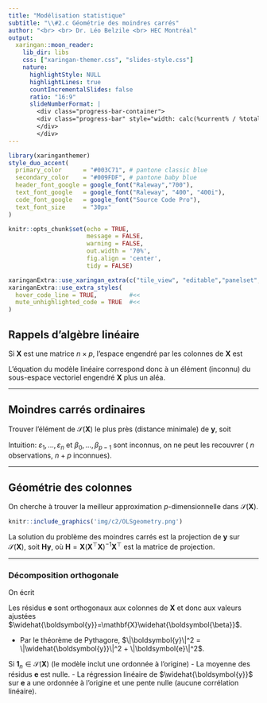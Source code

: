 ```yaml
---
title: "Modélisation statistique"
subtitle: "\\#2.c Géométrie des moindres carrés"
author: "<br> <br> Dr. Léo Belzile <br> HEC Montréal"
output:
  xaringan::moon_reader:
    lib_dir: libs
    css: ["xaringan-themer.css", "slides-style.css"]
    nature:
      highlightStyle: NULL
      highlightLines: true
      countIncrementalSlides: false
      ratio: "16:9"
      slideNumberFormat: |
        <div class="progress-bar-container">
        <div class="progress-bar" style="width: calc(%current% / %total% * 100%);">
        </div>
        </div>
---
```

  
  
```r
library(xaringanthemer)
style_duo_accent(
  primary_color      = "#003C71", # pantone classic blue
  secondary_color    = "#009FDF", # pantone baby blue
  header_font_google = google_font("Raleway","700"),
  text_font_google   = google_font("Raleway", "400", "400i"),
  code_font_google   = google_font("Source Code Pro"),
  text_font_size     = "30px"
)
```


```r
knitr::opts_chunk$set(echo = TRUE, 
                      message = FALSE, 
                      warning = FALSE, 
                      out.width = '70%', 
                      fig.align = 'center', 
                      tidy = FALSE)

```

```r
xaringanExtra::use_xaringan_extra(c("tile_view", "editable","panelset", "webcam"))
xaringanExtra::use_extra_styles(
  hover_code_line = TRUE,         #<<
  mute_unhighlighted_code = TRUE  #<<
)
```

## Rappels d'algèbre linéaire

Si $\mathbf{X}$ est une matrice $n\times p$, l'espace engendré par les colonnes de $\mathbf{X}$ est
\begin{align*}
\mathcal{S}(\mathbf{X}) =\{\mathbf{X}\boldsymbol{a}, \boldsymbol{a} \in \mathbb{R}^p\}
\end{align*}

L'équation du modèle linéaire 
\begin{align*}
\boldsymbol{Y} = \mathbf{X} \boldsymbol{\beta} + \boldsymbol{\varepsilon}
\end{align*}
correspond donc à un élément (inconnu) du sous-espace vectoriel engendré $\mathbf{X}$ plus un aléa.

---

## Moindres carrés ordinaires

Trouver l'élément de $\mathcal{S}(\mathbf{X})$ le plus près (distance minimale) de $\boldsymbol{y}$, soit 
\begin{align*}
\widehat{\boldsymbol{\beta}} = \min_{\boldsymbol{\beta} \in \mathbb{R}^p} \|\boldsymbol{y} - \mathbf{X} \boldsymbol{\beta}\|^2
\end{align*}

Intuition: $\varepsilon_1, \ldots, \varepsilon_n$ et $\beta_0, \ldots, \beta_{p-1}$ sont inconnus, on ne peut les recouvrer ( $n$ observations, $n+p$ inconnues).

---

## Géométrie des colonnes

On cherche à trouver la meilleur approximation $p$-dimensionnelle dans $\mathcal{S}(\mathbf{X})$.

```r
knitr::include_graphics('img/c2/OLSgeometry.png')
```
La solution du problème des moindres carrés est la projection de $\boldsymbol{y}$ sur $\mathcal{S}(\mathbf{X})$, soit $\mathbf{H}\boldsymbol{y}$, où $\mathbf{H}=\mathbf{X}(\mathbf{X}^\top\mathbf{X})^{-1}\mathbf{X}^\top$ est la matrice de projection.

---

### Décomposition orthogonale

On écrit
\begin{align*}
\boldsymbol{y} &= \mathbf{H}\boldsymbol{y} + (\mathbf{I}_n-\mathbf{H})\boldsymbol{y}
\\ &=
\mathbf{X}\widehat{\boldsymbol{\beta}} + \boldsymbol{e}
\end{align*}

Les résidus $\boldsymbol{e}$ sont orthogonaux aux colonnes de  $\mathbf{X}$ et donc aux valeurs ajustées $\widehat{\boldsymbol{y}}=\mathbf{X}\widehat{\boldsymbol{\beta}}$.

- Par le théorème de Pythagore, $\|\boldsymbol{y}\|^2 = \|\widehat{\boldsymbol{y}}\|^2 + \|\boldsymbol{e}\|^2$.

Si $\mathbf{1}_n \in \mathcal{S}(\mathbf{X})$ (le modèle inclut une ordonnée à l'origine)
- La moyenne des résidus $\boldsymbol{e}$ est nulle.
- La régression linéaire de $\widehat{\boldsymbol{y}}$ sur $\boldsymbol{e}$ a une ordonnée à l'origine et une pente nulle (aucune corrélation linéaire).



